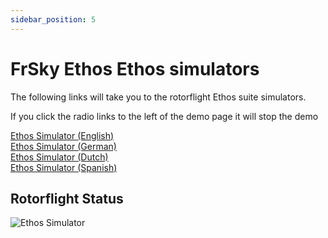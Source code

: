 ```yaml
---
sidebar_position: 5
---
```


# FrSky Ethos Ethos simulators 
The following links will take you to the rotorflight Ethos suite simulators.

If you click the radio links to the left of the demo page it will stop the demo

[Ethos Simulator (English)](https://ethos.studio1247.com/nightly16/X20PRO_FCC?backup=https:%2F%2Fgithub.com%2Frotorflight%2Frotorflight-lua-ethos-suite%2Fraw%2Frefs%2Fheads%2Fmaster%2Fdemo%2FDEMO.zip&reset=all&language=en&sidenav=false)  
[Ethos Simulator (German)](https://ethos.studio1247.com/nightly16/X20PRO_FCC?backup=https:%2F%2Fgithub.com%2Frotorflight%2Frotorflight-lua-ethos-suite%2Fraw%2Frefs%2Fheads%2Fmaster%2Fdemo%2FDEMO.zip&reset=all&language=de&sidenav=false)  
[Ethos Simulator (Dutch)](https://ethos.studio1247.com/nightly16/X20PRO_FCC?backup=https:%2F%2Fgithub.com%2Frotorflight%2Frotorflight-lua-ethos-suite%2Fraw%2Frefs%2Fheads%2Fmaster%2Fdemo%2FDEMO.zip&reset=all&language=nl&sidenav=false)  
[Ethos Simulator (Spanish)](https://ethos.studio1247.com/nightly16/X20PRO_FCC?backup=https:%2F%2Fgithub.com%2Frotorflight%2Frotorflight-lua-ethos-suite%2Fraw%2Frefs%2Fheads%2Fmaster%2Fdemo%2FDEMO.zip&reset=all&language=es&sidenav=false)  

## Rotorflight Status

![Ethos Simulator](./img/ethos-simulator.png)

